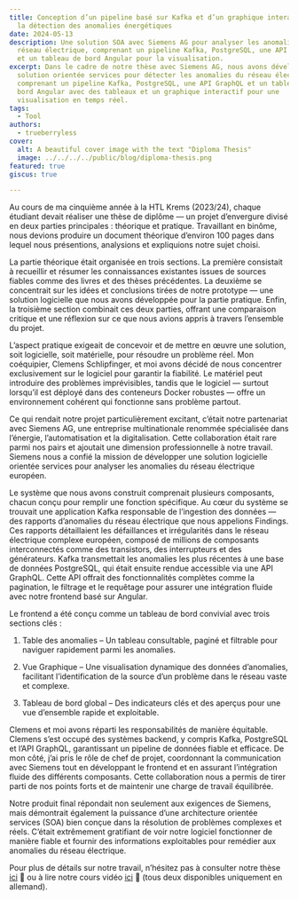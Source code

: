 ```yaml
---
title: Conception d’un pipeline basé sur Kafka et d’un graphique interactif pour
  la détection des anomalies énergétiques
date: 2024-05-13
description: Une solution SOA avec Siemens AG pour analyser les anomalies du
  réseau électrique, comprenant un pipeline Kafka, PostgreSQL, une API GraphQL
  et un tableau de bord Angular pour la visualisation.
excerpt: Dans le cadre de notre thèse avec Siemens AG, nous avons développé une
  solution orientée services pour détecter les anomalies du réseau électrique —
  comprenant un pipeline Kafka, PostgreSQL, une API GraphQL et un tableau de
  bord Angular avec des tableaux et un graphique interactif pour une
  visualisation en temps réel.
tags:
  - Tool
authors:
  - trueberryless
cover:
  alt: A beautiful cover image with the text "Diploma Thesis"
  image: ../../../../public/blog/diploma-thesis.png
featured: true
giscus: true

---
```


Au cours de ma cinquième année à la HTL Krems (2023/24), chaque étudiant devait réaliser une thèse de diplôme — un projet d’envergure divisé en deux parties principales : théorique et pratique. Travaillant en binôme, nous devions produire un document théorique d’environ 100 pages dans lequel nous présentions, analysions et expliquions notre sujet choisi.

La partie théorique était organisée en trois sections. La première consistait à recueillir et résumer les connaissances existantes issues de sources fiables comme des livres et des thèses précédentes. La deuxième se concentrait sur les idées et conclusions tirées de notre prototype — une solution logicielle que nous avons développée pour la partie pratique. Enfin, la troisième section combinait ces deux parties, offrant une comparaison critique et une réflexion sur ce que nous avions appris à travers l’ensemble du projet.

L’aspect pratique exigeait de concevoir et de mettre en œuvre une solution, soit logicielle, soit matérielle, pour résoudre un problème réel. Mon coéquipier, Clemens Schlipfinger, et moi avons décidé de nous concentrer exclusivement sur le logiciel pour garantir la fiabilité. Le matériel peut introduire des problèmes imprévisibles, tandis que le logiciel — surtout lorsqu’il est déployé dans des conteneurs Docker robustes — offre un environnement cohérent qui fonctionne sans problème partout.

Ce qui rendait notre projet particulièrement excitant, c’était notre partenariat avec Siemens AG, une entreprise multinationale renommée spécialisée dans l’énergie, l’automatisation et la digitalisation. Cette collaboration était rare parmi nos pairs et ajoutait une dimension professionnelle à notre travail. Siemens nous a confié la mission de développer une solution logicielle orientée services pour analyser les anomalies du réseau électrique européen.

Le système que nous avons construit comprenait plusieurs composants, chacun conçu pour remplir une fonction spécifique. Au cœur du système se trouvait une application Kafka responsable de l’ingestion des données — des rapports d’anomalies du réseau électrique que nous appelions Findings. Ces rapports détaillaient les défaillances et irrégularités dans le réseau électrique complexe européen, composé de millions de composants interconnectés comme des transistors, des interrupteurs et des générateurs. Kafka transmettait les anomalies les plus récentes à une base de données PostgreSQL, qui était ensuite rendue accessible via une API GraphQL. Cette API offrait des fonctionnalités complètes comme la pagination, le filtrage et le requêtage pour assurer une intégration fluide avec notre frontend basé sur Angular.

Le frontend a été conçu comme un tableau de bord convivial avec trois sections clés :

1. Table des anomalies – Un tableau consultable, paginé et filtrable pour naviguer rapidement parmi les anomalies.

2. Vue Graphique – Une visualisation dynamique des données d’anomalies, facilitant l’identification de la source d’un problème dans le réseau vaste et complexe.

3. Tableau de bord global – Des indicateurs clés et des aperçus pour une vue d’ensemble rapide et exploitable.

Clemens et moi avons réparti les responsabilités de manière équitable. Clemens s’est occupé des systèmes backend, y compris Kafka, PostgreSQL et l’API GraphQL, garantissant un pipeline de données fiable et efficace. De mon côté, j’ai pris le rôle de chef de projet, coordonnant la communication avec Siemens tout en développant le frontend et en assurant l’intégration fluide des différents composants. Cette collaboration nous a permis de tirer parti de nos points forts et de maintenir une charge de travail équilibrée.

Notre produit final répondait non seulement aux exigences de Siemens, mais démontrait également la puissance d’une architecture orientée services (SOA) bien conçue dans la résolution de problèmes complexes et réels. C’était extrêmement gratifiant de voir notre logiciel fonctionner de manière fiable et fournir des informations exploitables pour remédier aux anomalies du réseau électrique.

Pour plus de détails sur notre travail, n’hésitez pas à consulter notre thèse [ici](https://trueberryless.org/thesis.pdf) 📜 ou à lire notre cours vidéo [ici](https://videos.trueberryless.org/videos/thesis/) 🎥 (tous deux disponibles uniquement en allemand).
